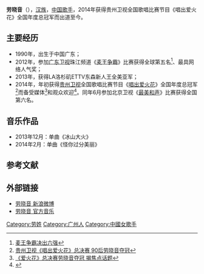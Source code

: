 {{艺人
| 姓名 = 劳晓音
|别名= 勞紓瑛
| 类型 = 女歌手
| 图片 = 
| 图片简介 =  
| 原名 =   
| 英文名 =  
| 罗马拼音 =  
| 国籍 = {{USA}} 
| 民族 = [[美籍華人|美籍華人]]
| 出生日期 = {{birth date and age|1990|4|24}}
| 出生地點 = {{USA}}[[紐約|紐約]][[曼哈頓|曼哈頓]] 
| 职业     = [[歌手|歌手]]   
| 语言     = [[汉语|汉语]]、[[粤语|粤语]]、[[英語|英語]]
| 教育程度 =  
| 宗教信仰 = 
| 音乐类型 = [[华语流行|华语流行]]
| 活跃年代 = 2012年至今
| 唱片公司 =  
| 经纪公司 =  
| 网站 = http://weibo.com/u/2850381737  劳晓音 新浪微博 
}}

'''劳晓音'''（{{bd|1990年|4月24日|catIdx=L劳}}），[[汉族|汉族]]，[[中国|中国]][[歌手|歌手]]，2014年获得贵州卫视全国歌唱比赛节目《唱出爱火花》全国年度总冠军而出道至今。

== 主要经历 ==
* 1990年，出生于中国广东；
* 2012年，参加[[广东卫视|广东卫视]]珠江频道《[[麦王争霸|麦王争霸]]》比赛获得全球第五名<ref>[http://ent.sina.com.cn/v/m/2012-12-13/22333811304.shtml 麦王争霸决出六强]</ref>、最具网络人气奖；
* 2013年，获得LA洛杉矶ETTV东森新人王全美亚军；
* 2014年，年初获得[[贵州卫视|贵州卫视]]全国歌唱比赛节目《[[唱出爱火花|唱出爱火花]]》全国年度总冠军<ref>[http://news.xinhuanet.com/ent/2014-04/07/c_126363587.htm 贵州卫视《唱出爱火花》总决赛 90后劳晓音夺冠]</ref>而备受媒体<ref>[http://ent.sina.com.cn/y/2014-04-04/09544122228.shtml 《爱火花》总决赛劳晓音夺冠 揭焦点话题]</ref>和观众欢迎<ref>{{Cite web |url=http://ent.ynet.com/3.1/1404/08/8864336_2.html |title=《唱出爱火花》总决赛悬念迭出 劳晓音成黑马 |accessdate=2014-05-09 |archive-date=2014-05-13 |archive-url=https://web.archive.org/web/20140513011430/http://ent.ynet.com/3.1/1404/08/8864336_2.html |dead-url=no }}</ref>。同年6月参加北京卫视《[[最美和声|最美和声]]》比赛获得全国第六名。

== 音乐作品 == 
* 2013年12月：单曲《冰山大火》
* 2014年2月：单曲《怪你过分美丽》
 
== 参考文献 ==
{{Reflist}}

== 外部链接 ==  
* [http://weibo.com/u/2850381737  劳晓音 新浪微博]
* [http://music.baidu.com/artist/124255732 劳晓音 官方音乐]{{dead link|date=2017年11月 |bot=InternetArchiveBot |fix-attempted=yes }}  
  
{{最美和声全国10强选手}}
{{DEFAULTSORT:L劳}}
[[Category:劳姓|Category:劳姓]]
[[Category:广州人|Category:广州人]]
[[Category:中國女歌手|Category:中國女歌手]]